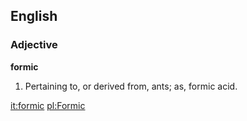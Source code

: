 ==English==

===Adjective===

'''formic'''

#Pertaining to, or derived from, ants; as, formic acid.

[[it:formic]]
[[pl:Formic]]